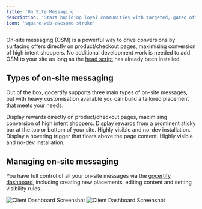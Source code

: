 ```yaml
---
title: 'On Site Messaging'
description: 'Start building loyal communities with targeted, gated offers.'
icon: 'square-web-awesome-stroke'
---
```


On-site messaging (OSM) is a powerful way to drive conversions by surfacing offers directly on product/checkout pages, maximising conversion of high intent shoppers.
No additional development work is needed to add OSM to your site as long as the [head script](section/gettingStarted/integrateOnSite) has already been installed.

## Types of on-site messaging
Out of the box, gocertify supports three main types of on-site messages, but with heavy customisation available you can build a tailored placement that meets your needs.

<CardGroup cols={3}>
  <Card title="In-line" href="/section/promoteOffers/inlinePlacementOSM" img="/images/inlinePlacementOSM.png">
    Display rewards directly on product/checkout pages, maximising conversion of high intent shoppers.
  </Card>
  <Card title="Sticky Bar" href="/section/promoteOffers/stickyBarOSM" img="/images/stickyBarOSM.png">
    Display rewards from a prominent sticky bar at the top or bottom of your site. Highly visible and no-dev installation.
  </Card>
  <Card title="Floating Button" href="/section/promoteOffers/floatingButtonOSM" img="/images/floatingButtonOSM.png">
    Display a hovering trigger that floats above the page content. Highly visible and no-dev installation.
  </Card>
</CardGroup>

## Managing on-site messaging

You have full control of all your on-site messages via the [gocertify dashboard](https://secure.gocertify.me/dashboard), including creating new placements, editing content and setting visibility rules.

<Frame>
<img
    className="block dark:hidden"
    src="/images/Dashboard-OSM.png"
    alt="Client Dashboard Screenshot"
    />
    <img
    className="hidden dark:block"
    src="/images/Dashboard-OSM.png"
    alt="Client Dashboard Screenshot"
/>
</Frame>
